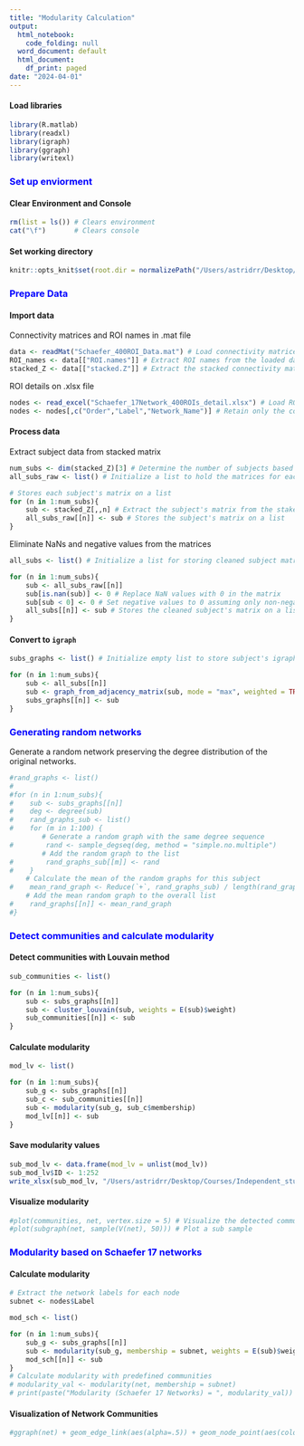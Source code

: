 ```yaml
---
title: "Modularity Calculation"
output:
  html_notebook:
    code_folding: null
  word_document: default
  html_document:
    df_print: paged
date: "2024-04-01"
---
```

#### Load libraries
```r
library(R.matlab)
library(readxl)
library(igraph)
library(ggraph)
library(writexl)
```

### <span style="color: blue;">Set up enviorment</span>

#### Clear Environment and Console
```r
rm(list = ls()) # Clears environment
cat("\f")       # Clears console
```

#### Set working directory
```r
knitr::opts_knit$set(root.dir = normalizePath("/Users/astridrr/Desktop/Courses/Independent_study/Code")) # This sets the working directory to your specified path.
```

### <span style="color: blue;">Prepare Data</span>

#### Import data
Connectivity matrices and ROI names in .mat file
```r
data <- readMat("Schaefer_400ROI_Data.mat") # Load connectivity matrices and ROI names from a .mat file
ROI_names <- data[["ROI.names"]] # Extract ROI names from the loaded data
stacked_Z <- data[["stacked.Z"]] # Extract the stacked connectivity matrices for all subjects
```
ROI details on .xlsx file
```r
nodes <- read_excel("Schaefer_17Network_400ROIs_detail.xlsx") # Load ROI details from an Excel file
nodes <- nodes[,c("Order","Label","Network_Name")] # Retain only the columns "Order", "Label", and "Network_Name" for analysis
```

#### Process data
Extract subject data from stacked matrix
```r
num_subs <- dim(stacked_Z)[3] # Determine the number of subjects based on the third dimension of the stacked matrix
all_subs_raw <- list() # Initialize a list to hold the matrices for each subject

# Stores each subject's matrix on a list
for (n in 1:num_subs){
    sub <- stacked_Z[,,n] # Extract the subject's matrix from the staked matrix
    all_subs_raw[[n]] <- sub # Stores the subject's matrix on a list
}
```
Eliminate NaNs and negative values from the matrices
```r
all_subs <- list() # Initialize a list for storing cleaned subject matrices

for (n in 1:num_subs){
    sub <- all_subs_raw[[n]]
    sub[is.nan(sub)] <- 0 # Replace NaN values with 0 in the matrix
    sub[sub < 0] <- 0 # Set negative values to 0 assuming only non-negative correlations are of interest.
    all_subs[[n]] <- sub # Stores the cleaned subject's matrix on a list
}
```

#### Convert to `igraph`
```r
subs_graphs <- list() # Initialize empty list to store subject's igraphs

for (n in 1:num_subs){
    sub <- all_subs[[n]]
    sub <- graph_from_adjacency_matrix(sub, mode = "max", weighted = TRUE)
    subs_graphs[[n]] <- sub
}
```

### <span style="color: blue;">Generating random networks</span>
Generate a random network preserving the degree distribution of the original networks.
```r
#rand_graphs <- list()
#
#for (n in 1:num_subs){
#    sub <- subs_graphs[[n]]
#    deg <- degree(sub)
#    rand_graphs_sub <- list()
#    for (m in 1:100) {
        # Generate a random graph with the same degree sequence
#        rand <- sample_degseq(deg, method = "simple.no.multiple")
        # Add the random graph to the list
#        rand_graphs_sub[[m]] <- rand
#    }
    # Calculate the mean of the random graphs for this subject
#    mean_rand_graph <- Reduce(`+`, rand_graphs_sub) / length(rand_graphs_sub)
    # Add the mean random graph to the overall list
#    rand_graphs[[n]] <- mean_rand_graph
#}
```

### <span style="color: blue;">Detect communities and calculate modularity</span>

#### Detect communities with Louvain method
```r
sub_communities <- list()

for (n in 1:num_subs){
    sub <- subs_graphs[[n]]
    sub <- cluster_louvain(sub, weights = E(sub)$weight)
    sub_communities[[n]] <- sub
}
```

#### Calculate modularity
```r
mod_lv <- list()

for (n in 1:num_subs){
    sub_g <- subs_graphs[[n]]
    sub_c <- sub_communities[[n]]
    sub <- modularity(sub_g, sub_c$membership)
    mod_lv[[n]] <- sub
}
```

#### Save modularity values
```r
sub_mod_lv <- data.frame(mod_lv = unlist(mod_lv))
sub_mod_lv$ID <- 1:252
write_xlsx(sub_mod_lv, "/Users/astridrr/Desktop/Courses/Independent_study/Code/sub_mod_lv.xlsx")
```

#### Visualize modularity
```r
#plot(communities, net, vertex.size = 5) # Visualize the detected communities within the network.
#plot(subgraph(net, sample(V(net), 50))) # Plot a sub sample
```

### <span style="color: blue;">Modularity based on Schaefer 17 networks</span>

#### Calculate modularity
```r
# Extract the network labels for each node
subnet <- nodes$Label

mod_sch <- list()

for (n in 1:num_subs){
    sub_g <- subs_graphs[[n]]
    sub <- modularity(sub_g, membership = subnet, weights = E(sub)$weight)
    mod_sch[[n]] <- sub
}
# Calculate modularity with predefined communities
# modularity_val <- modularity(net, membership = subnet)
# print(paste("Modularity (Schaefer 17 Networks) = ", modularity_val))
```

#### Visualization of Network Communities
```r
#ggraph(net) + geom_edge_link(aes(alpha=.5)) + geom_node_point(aes(color=factor(subnet))) + theme_graph()
```



